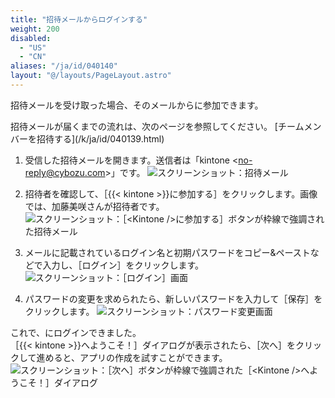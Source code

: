 ```yaml
---
title: "招待メールからログインする"
weight: 200
disabled:
  - "US"
  - "CN"
aliases: "/ja/id/040140"
layout: "@/layouts/PageLayout.astro"
---
```



招待メールを受け取った場合、そのメールから<Kintone />に参加できます。

<Note>
  招待メールが届くまでの流れは、次のページを参照してください。  
  [チームメンバーを招待する](/k/ja/id/040139.html)
</Note>

1. 受信した招待メールを開きます。送信者は「kintone \<no-reply@cybozu.com>」です。
   <Img src="/k/img-ja/to_be_invited_01.png" alt="スクリーンショット：招待メール" />

1. 招待者を確認して、［{{< kintone >}}に参加する］をクリックします。画像では、加藤美咲さんが招待者です。
   <Img src="/k/img-ja/to_be_invited_02.png" alt="スクリーンショット：［<Kintone />に参加する］ボタンが枠線で強調された招待メール" />

1. メールに記載されているログイン名と初期パスワードをコピー&ペーストなどで入力し、［ログイン］をクリックします。
   <Img src="/k/img-ja/to_be_invited_03.png" alt="スクリーンショット：［ログイン］画面" />

1. パスワードの変更を求められたら、新しいパスワードを入力して［保存］をクリックします。
   <Img src="/k/img-ja/to_be_invited_04.png" alt="スクリーンショット：パスワード変更画面" />

これで、<Kintone />にログインできました。  
［{{< kintone >}}へようこそ！］ダイアログが表示されたら、［次へ］をクリックして進めると、アプリの作成を試すことができます。
<Img src="/k/img-ja/to_be_invited_05.png" alt="スクリーンショット：［次へ］ボタンが枠線で強調された［<Kintone />へようこそ！］ダイアログ" />
